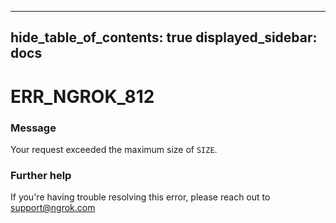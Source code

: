 

---
hide_table_of_contents: true
displayed_sidebar: docs
---


# ERR_NGROK_812

### Message
Your request exceeded the maximum size of `SIZE`.

<ErrorDetails error="err_ngrok_812" />



### Further help
If you're having trouble resolving this error, please reach out to [support@ngrok.com](mailto:support@ngrok.com?subject=Help%20with%20ERR_NGROK_812)

